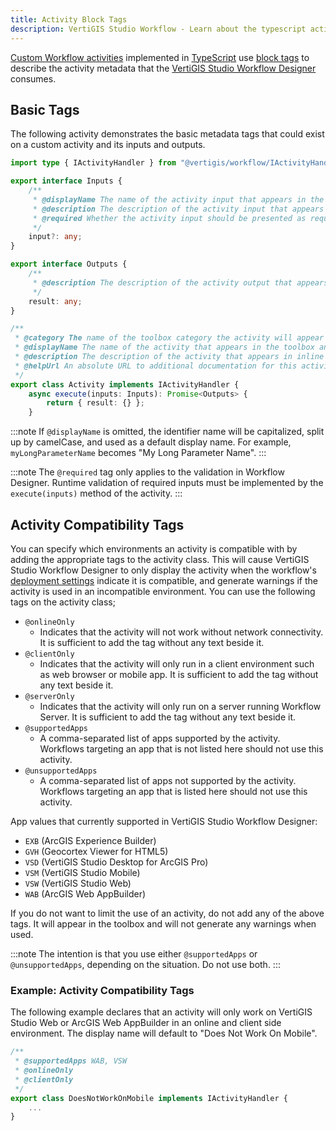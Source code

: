 ```yaml
---
title: Activity Block Tags
description: VertiGIS Studio Workflow - Learn about the typescript activity metadata tags
---
```


[Custom Workflow activities](tutorial-web-calculate-logarithm-activity.mdx) implemented in [TypeScript](https://www.typescriptlang.org/) use [block tags](https://jsdoc.app/about-block-inline-tags.html) to describe the activity metadata that the [VertiGIS Studio Workflow Designer](https://apps.vertigisstudio.com/workflow/designer/) consumes.

## Basic Tags

The following activity demonstrates the basic metadata tags that could exist on a custom activity and its inputs and outputs.

```ts
import type { IActivityHandler } from "@vertigis/workflow/IActivityHandler";

export interface Inputs {
    /**
     * @displayName The name of the activity input that appears in the properties panel.
     * @description The description of the activity input that appears in inline help tooltips.
     * @required Whether the activity input should be presented as required.
     */
    input?: any;
}

export interface Outputs {
    /**
     * @description The description of the activity output that appears in inline help tooltips.
     */
    result: any;
}

/**
 * @category The name of the toolbox category the activity will appear in.
 * @displayName The name of the activity that appears in the toolbox and properties panel.
 * @description The description of the activity that appears in inline help tooltips.
 * @helpUrl An absolute URL to additional documentation for this activity.
 */
export class Activity implements IActivityHandler {
    async execute(inputs: Inputs): Promise<Outputs> {
        return { result: {} };
    }

```

:::note
If `@displayName` is omitted, the identifier name will be capitalized, split up by camelCase, and used as a default display name. For example, `myLongParameterName` becomes "My Long Parameter Name".
:::

:::note
The `@required` tag only applies to the validation in Workflow Designer. Runtime validation of required inputs must be implemented by the `execute(inputs)` method of the activity.
:::

## Activity Compatibility Tags

You can specify which environments an activity is compatible with by adding the appropriate tags to the activity class. This will cause VertiGIS Studio Workflow Designer to only display the activity when the workflow's [deployment settings](https://docs.vertigisstudio.com/workflow/latest/help/create-workflows.html?anchor=change-host-applications) indicate it is compatible, and generate warnings if the activity is used in an incompatible environment. You can use the following tags on the activity class;

-   `@onlineOnly`
    -   Indicates that the activity will not work without network connectivity. It is sufficient to add the tag without any text beside it.
-   `@clientOnly`
    -   Indicates that the activity will only run in a client environment such as web browser or mobile app. It is sufficient to add the tag without any text beside it.
-   `@serverOnly`
    -   Indicates that the activity will only run on a server running Workflow Server. It is sufficient to add the tag without any text beside it.
-   `@supportedApps`
    -   A comma-separated list of apps supported by the activity. Workflows targeting an app that is not listed here should not use this activity.
-   `@unsupportedApps`
    -   A comma-separated list of apps not supported by the activity. Workflows targeting an app that is listed here should not use this activity.

App values that currently supported in VertiGIS Studio Workflow Designer:

-   `EXB` (ArcGIS Experience Builder)
-   `GVH` (Geocortex Viewer for HTML5)
-   `VSD` (VertiGIS Studio Desktop for ArcGIS Pro)
-   `VSM` (VertiGIS Studio Mobile)
-   `VSW` (VertiGIS Studio Web)
-   `WAB` (ArcGIS Web AppBuilder)

If you do not want to limit the use of an activity, do not add any of the above tags. It will appear in the toolbox and will not generate any warnings when used.

:::note
The intention is that you use either `@supportedApps` or `@unsupportedApps`, depending on the situation. Do not use both.
:::

### Example: Activity Compatibility Tags

The following example declares that an activity will only work on VertiGIS Studio Web or ArcGIS Web AppBuilder in an online and client side environment. The display name will default to "Does Not Work On Mobile".

```ts
/**
 * @supportedApps WAB, VSW
 * @onlineOnly
 * @clientOnly
 */
export class DoesNotWorkOnMobile implements IActivityHandler {
    ...
}
```
